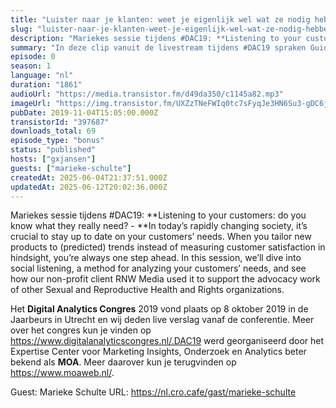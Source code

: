 ```yaml
---
title: "Luister naar je klanten: weet je eigenlijk wel wat ze nodig hebben?"
slug: "luister-naar-je-klanten-weet-je-eigenlijk-wel-wat-ze-nodig-hebben-met-marieke-schulte-digital-power"
description: "Mariekes sessie tijdens #DAC19: **Listening to your customers: do you know what they really need? - **In today’s rapidly changing society, it’s crucial to stay up to date on your customers’ needs. When you tailor new products to (predicted) trends instead of measuring customer satisfaction in hindsight, you’re always one step ahead. In this session, we’ll dive into social listening, a method for analyzing your customers’ needs, and see how our non-profit client RNW Media used it to support the advocacy work of other Sexual and Reproductive Health and Rights organizations.\n\nHet **Digital Analytics Congres** 2019 vond plaats op 8 oktober 2019 in de Jaarbeurs in Utrecht en wij deden live verslag vanaf de conferentie. Meer over het congres kun je vinden op https://www.digitalanalyticscongres.nl/.DAC19 werd georganiseerd door het Expertise Center voor Marketing Insights, Onderzoek en Analytics beter bekend als **MOA**. Meer daarover kun je terugvinden op https://www.moaweb.nl/.\n\nGuest: Marieke Schulte URL: https://nl.cro.cafe/gast/marieke-schulte"
summary: "In deze clip vanuit de livestream tijdens #DAC19 spraken Guido en Bart met Marieke Schulte van Digital Power."
episode: 0
season: 1
language: "nl"
duration: "1861"
audioUrl: "https://media.transistor.fm/d49da350/c1145a82.mp3"
imageUrl: "https://img.transistor.fm/UXZzTNeFWIq0tc7sFyqJe3HN6Su3-gDC6j5ZcGDo_f8/rs:fill:3000:3000:1/q:60/aHR0cHM6Ly9pbWct/dXBsb2FkLXByb2R1/Y3Rpb24udHJhbnNp/c3Rvci5mbS8zZGI0/NTMwMzZiOGZmNTRh/OTAwMjMzNjE1OTY4/MDczMi5qcGVn.webp"
pubDate: 2019-11-04T15:05:00.000Z
transistorId: "397687"
downloads_total: 69
episode_type: "bonus"
status: "published"
hosts: ["gxjansen"]
guests: ["marieke-schulte"]
createdAt: 2025-06-04T21:37:51.000Z
updatedAt: 2025-06-12T20:02:36.000Z
---
```


Mariekes sessie tijdens #DAC19: **Listening to your customers: do you know what they really need? - **In today’s rapidly changing society, it’s crucial to stay up to date on your customers’ needs. When you tailor new products to (predicted) trends instead of measuring customer satisfaction in hindsight, you’re always one step ahead. In this session, we’ll dive into social listening, a method for analyzing your customers’ needs, and see how our non-profit client RNW Media used it to support the advocacy work of other Sexual and Reproductive Health and Rights organizations.

Het **Digital Analytics Congres** 2019 vond plaats op 8 oktober 2019 in de Jaarbeurs in Utrecht en wij deden live verslag vanaf de conferentie. Meer over het congres kun je vinden op https://www.digitalanalyticscongres.nl/.DAC19 werd georganiseerd door het Expertise Center voor Marketing Insights, Onderzoek en Analytics beter bekend als **MOA**. Meer daarover kun je terugvinden op https://www.moaweb.nl/.

Guest: Marieke Schulte URL: https://nl.cro.cafe/gast/marieke-schulte
